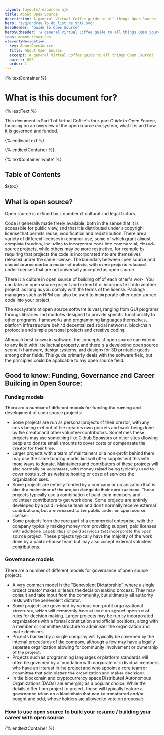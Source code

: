 ```yaml
---
layout: layouts/resources.njk
title: About Open Source
description: A general Virtual Coffee guide to all things Open Source!
hero: 'svg/undraw_To_do_list_re_9nt7.svg'
heroHeader: 'Guide to Open Source'
heroSubheader: 'A general Virtual Coffee guide to all things Open Source!'
tags: memberresources
eleventyNavigation:
  key: AboutOpenSource
  title: About Open Source
  excerpt: A general Virtual Coffee guide to all things Open Source!
  parent: OSS
  order: 1
---
```


{% textContainer %}

# What is this document for?

{% leadText %}

This document is Part 1 of Virtual Coffee's four-part Guide to Open Source, focusing on an overview of the open source ecosystem, what it is and how it is governed and funded.

{% endleadText %}

{% endtextContainer %}

{% textContainer 'white' %}

<h2>Table of Contents</h2>

${toc}

## What is open source?

Open source is defined by a number of cultural and legal factors.

Code is generally made freely available, both in the sense that it is accessible for public view, and that it is distributed under a copyright license that permits reuse, modification and redistribution. There are a variety of different licenses in common use, some of which grant almost complete freedom, including to incorporate code into commercial, closed-source projects, while others may be more restrictive, for example by requiring that projects the code is incorporated into are themselves released under the same license. The boundary between open source and closed source can be a matter of debate, with some projects released under licenses that are not universally accepted as open source.

There is a culture in open source of building off of each other's work. You can take an open source project and extend it or incorporate it into another project, as long as you comply with the terms of the license. Package managers such as NPM can also be used to incorporate other open source code into your project.

The ecosystem of open source software is vast, ranging from GUI programs through libraries and modules designed to provide specific functionality to other programs, frameworks and programming languages themselves, platform infrastructure behind decentralized social networks, blockchain protocols and simple personal projects and creative coding.

Although best known in software, the concepts of open source can extend to any field with intellectual property, and there is a developing open source scene in hardware, design systems, and designs for 3D printable goods among other fields. This guide primarily deals with the software field, but the principles could be applicable to any open source field.

## Good to know: Funding, Governance and Career Building in Open Source:

### Funding models

There are a number of different models for funding the running and development of open source projects:

- Some projects are run as personal projects of their creator, with any costs being met out of the creators own pockets and work being done by the creator and other volunteer contributors. Sometimes these projects may use something like Github Sponsors or other sites allowing people to donate small amounts to cover costs or compensate the creator for their time.
- Larger projects with a team of maintainers or a non-profit behind them may use the same funding model but will often supplement this with more ways to donate. Maintainers and contributors of these projects will also normally be volunteers, with money raised being typically used to cover costs such as website hosting or costs of services the organization uses.
- Some projects are entirely funded by a company or organization that is also the maintainer of the project alongside their core business. These projects typically use a combination of paid team members and volunteer contributors to get work done. Some projects are entirely developed by a paid in-house team and don't normally receive external contributions, but are released to the public under an open source license.
- Some projects form the core part of a commercial enterprise, with the company typically making money from providing support, paid licenses with additional capabilities or paid services that incorporate the open source project. These projects typically have the majority of the work done by a paid in-house team but may also accept external volunteer contributions.

### Governance models

There are a number of different models for governance of open source projects:

- A very common model is the "Benevolent Dictatorship", where a single project creator makes or leads the decision making process. They may consult and take input from the community, but ultimately all authority rests with the benevolent dictator.
- Some projects are governed by various non-profit organizational structures, which will commonly have at least an agreed upon set of rules for decision making. Larger projects may be run by incorporated organizations with a formal constitution and official positions, along with a member or committee structure to administer the organization and make decisions.
- Projects backed by a single company will typically be governed by the internal procedures of the company, although a few may have a legally separate organization allowing for community involvement or ownership of the project.
- Projects such as programming languages or platform standards will often be governed by a foundation with corporate or individual members who have an interest in the project and who appoint a core team or committee that administers the organization and makes decisions.
- In the blockchain and cryptocurrency space Distributed Autonomous Organizations (DAOs) are emerging as a popular choice. While the details differ from project to project, these will typically feature a governance token on a blockchain that can be transferred and/or bought and sold, whose holders are allowed to vote on proposals.

### How to use open source to build your resume / building your career with open source

<!-- I would like some input on what to include in this section -->

{% endtextContainer %}
